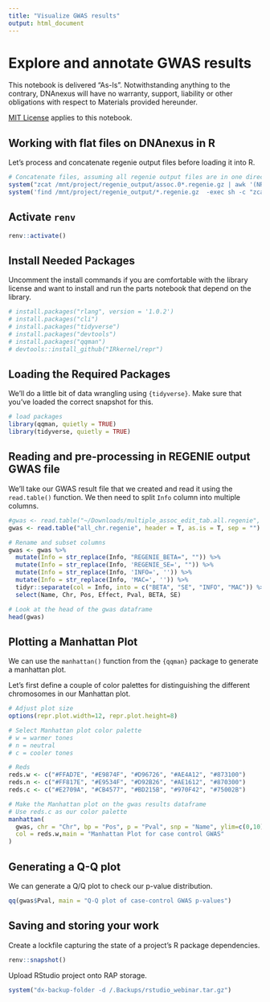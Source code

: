 ```yaml
---
title: "Visualize GWAS results"
output: html_document
---
```


# Explore and annotate GWAS results

This notebook is delivered "As-Is". Notwithstanding anything to the contrary, DNAnexus will have no warranty, support, liability or other obligations with respect to Materials provided hereunder.

[MIT License](https://github.com/dnanexus/UKB_RAP/blob/main/LICENSE) applies to this notebook.


## Working with flat files on DNAnexus in R

Let's process and concatenate regenie output files before loading it into R.

```r
# Concatenate files, assuming all regenie output files are in one directory
system("zcat /mnt/project/regenie_output/assoc.0*.regenie.gz | awk '(NR<=1)' > all_chr.regenie")
system('find /mnt/project/regenie_output/*.regenie.gz  -exec sh -c "zcat {} | tail -n +2" \\; >> all_chr.regenie')
```

## Activate `renv`

```r
renv::activate()
```

## Install Needed Packages

Uncomment the install commands if you are comfortable with the library license and want to install and run the parts notebook that depend on the library.

```r
# install.packages("rlang", version = '1.0.2')
# install.packages("cli")
# install.packages("tidyverse")
# install.packages("devtools")
# install.packages("qqman")
# devtools::install_github("IRkernel/repr")
```

## Loading the Required Packages

We'll do a little bit of data wrangling using `{tidyverse}`. Make sure that you've loaded the correct snapshot for this.


```r
# load packages 
library(qqman, quietly = TRUE)
library(tidyverse, quietly = TRUE)
```

## Reading and pre-processing in REGENIE output GWAS file

We'll take our GWAS result file that we created and read it using the `read.table()` function. We then need to split `Info` column into multiple columns.

```r
#gwas <- read.table("~/Downloads/multiple_assoc_edit_tab.all.regenie", header = T, as.is = T, sep = '\t')
gwas <- read.table("all_chr.regenie", header = T, as.is = T, sep = "")

# Rename and subset columns
gwas <- gwas %>% 
  mutate(Info = str_replace(Info, "REGENIE_BETA=", "")) %>%
  mutate(Info = str_replace(Info, 'REGENIE_SE=', "")) %>%
  mutate(Info = str_replace(Info, 'INFO=', '')) %>%
  mutate(Info = str_replace(Info, 'MAC=', '')) %>%
  tidyr::separate(col = Info, into = c("BETA", "SE", "INFO", "MAC")) %>%
  select(Name, Chr, Pos, Effect, Pval, BETA, SE)

# Look at the head of the gwas dataframe
head(gwas)
```

## Plotting a Manhattan Plot

We can use the `manhattan()` function from the `{qqman}` package to generate a manhattan plot.

Let's first define a couple of color palettes for distinguishing the different chromosomes in our Manhattan plot.

```r
# Adjust plot size
options(repr.plot.width=12, repr.plot.height=8)

# Select Manhattan plot color palette 
# w = warmer tones
# n = neutral
# c = cooler tones

# Reds
reds.w <- c("#FFAD7E", "#E9874F", "#D96726", "#AE4A12", "#873100") 
reds.n <- c("#FF817E", "#E9534F", "#D92B26", "#AE1612", "#870300") 
reds.c <- c("#E2709A", "#CB4577", "#BD215B", "#970F42", "#75002B") 
```

```r
# Make the Manhattan plot on the gwas results dataframe
# Use reds.c as our color palette
manhattan(
  gwas, chr = "Chr", bp = "Pos", p = "Pval", snp = "Name", ylim=c(0,10),  suggestiveline=FALSE,
  col = reds.w,main = "Manhattan Plot for case control GWAS"
)
```

## Generating a Q-Q plot

We can generate a Q/Q plot to check our p-value distribution.

```r
qq(gwas$Pval, main = "Q-Q plot of case-control GWAS p-values")
```

## Saving and storing your work

Create a lockfile capturing the state of a project's R package dependencies.

```r
renv::snapshot()
```

Upload RStudio project onto RAP storage.

```r
system("dx-backup-folder -d /.Backups/rstudio_webinar.tar.gz")
```
